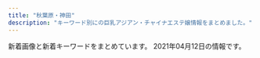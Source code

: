 ```yaml
---
title: "秋葉原・神田"
description: "キーワード別にの巨乳アジアン・チャイナエステ嬢情報をまとめました。"
---
```


新着画像と新着キーワードをまとめています。
2021年04月12日の情報です。

<DmmAffiliateIns />
<KeywordTable
  shops={
    [
    {
        "url": "http://k-cocoro.co/",
        "name": "COCORO",
        "keywords": {
            "E": 4,
            "D": 3,
            "G": 1
        },
        "img_links": [
            "http://k-cocoro.co/images/g2.jpg",
            "http://k-cocoro.co/images/right_bottom.png",
            "http://k-cocoro.co/images/noimage.jpg",
            "http://k-cocoro.co/images/right_top.png",
            "http://k-cocoro.co/images/girl_03.png",
            "http://k-cocoro.co/images/yu.jpg",
            "http://k-cocoro.co/images/001.jpg",
            "http://k-cocoro.co/images/shishu_03.jpg",
            "http://k-cocoro.co/images/nei_01.png",
            "http://k-cocoro.co/images/s2.jpg",
            "http://k-cocoro.co/images/tite-staff.png",
            "http://k-cocoro.co/images/gg2.jpg",
            "http://k-cocoro.co/images/girl_01.png",
            "http://k-cocoro.co/images/003.jpg",
            "http://k-cocoro.co/images/mail.png",
            "http://k-cocoro.co/images/nei_03.png",
            "http://k-cocoro.co/images/news_top.jpg",
            "http://k-cocoro.co/images/girl_top.png",
            "http://k-cocoro.co/images/girlx_top.png",
            "http://k-cocoro.co/images/tite-magazine.png",
            "http://k-cocoro.co/images/shishu_01.jpg",
            "http://k-cocoro.co/images/pagetop.png",
            "http://k-cocoro.co/images/grande.jpg",
            "http://k-cocoro.co/images/ss.jpg",
            "http://k-cocoro.co/images/momo.jpg",
            "http://k-cocoro.co/images/shishu_02.jpg",
            "http://k-cocoro.co/images/mya.jpg",
            "http://k-cocoro.co/images/remo.jpg",
            "http://k-cocoro.co/images/gg1.jpg",
            "http://k-cocoro.co/images/002.jpg",
            "http://k-cocoro.co/images/004.jpg"
        ],
        "station": "JR\u795e\u7530\u99c5\u6771\u53e3"
    },
    {
        "keywords": {},
        "url": "http://kaede.tyo.cm/",
        "img_links": [],
        "name": "\u604b\u306e\u82b1",
        "station": "JR\u795e\u7530\u99c5\u6771\u53e3"
    },
    {
        "url": "http://kanda.msa.jp/",
        "img_links": [
            "http://kanda.msa.jp/images/staff_image/staff_05.jpg",
            "http://kanda.msa.jp/images/gallery/gallery_a.jpg",
            "http://kanda.msa.jp/images/flash_b.jpg",
            "http://kanda.msa.jp/images/gallery/gallery_4.jpg",
            "http://kanda.msa.jp/images/gallery/gallery_c.jpg",
            "http://kanda.msa.jp/images/staff_image/staff_02.jpg",
            "http://kanda.msa.jp/images/home/indnx_phone.jpg",
            "http://kanda.msa.jp/images/top/top_03.jpg",
            "http://kanda.msa.jp/images/home/indnx_re.jpg",
            "http://kanda.msa.jp/images/top/top_04.jpg",
            "http://kanda.msa.jp/images/top/top_05.jpg",
            "http://kanda.msa.jp/images/home/QR.png",
            "http://kanda.msa.jp/images/index_btm.jpg",
            "http://kanda.msa.jp/images/flash_a.jpg",
            "http://kanda.msa.jp/images/gallery/gallery_d.jpg",
            "http://kanda.msa.jp/images/home/indnx_sale.png",
            "http://kanda.msa.jp/images/top/top_02.jpg",
            "http://kanda.msa.jp/images/top/top_01.jpg",
            "http://kanda.msa.jp/images/gallery/gallery_3.jpg",
            "http://kanda.msa.jp/images/gallery/gallery_2.jpg",
            "http://kanda.msa.jp/images/top/top_08.png",
            "http://kanda.msa.jp/images/gallery/gallery_1.jpg",
            "http://kanda.msa.jp/images/home/top.jpg",
            "http://kanda.msa.jp/images/home/indnx_qr.jpg",
            "http://kanda.msa.jp/images/staff_image/staff_01.jpg",
            "http://kanda.msa.jp/images/staff_image/staff_06.jpg",
            "http://kanda.msa.jp/images/gallery/gallery_b.jpg",
            "http://kanda.msa.jp/images/top/top_06.jpg"
        ],
        "keywords": {},
        "name": "\u795e\u7530\u3089\u304f\u697d",
        "station": "JR\u795e\u7530\u99c5\u5317\u53e3"
    },
    {
        "img_links": [
            "http://xn--vckg5a9gugx77p8s4b.biz/images/cg06.jpg",
            "http://xn--vckg5a9gugx77p8s4b.biz/images/m30.jpg",
            "http://xn--vckg5a9gugx77p8s4b.biz/images/cg031.jpg",
            "http://xn--vckg5a9gugx77p8s4b.biz/images/lab.jpg",
            "http://xn--vckg5a9gugx77p8s4b.biz/images/cg01.jpg",
            "http://xn--vckg5a9gugx77p8s4b.biz/images/line.png",
            "http://xn--vckg5a9gugx77p8s4b.biz/images/cg08.jpg",
            "http://xn--vckg5a9gugx77p8s4b.biz/images/t4.jpg",
            "http://xn--vckg5a9gugx77p8s4b.biz/images/cg081.jpg",
            "http://xn--vckg5a9gugx77p8s4b.biz/images/cg04.jpg",
            "http://xn--vckg5a9gugx77p8s4b.biz/images/rot.jpg",
            "http://xn--vckg5a9gugx77p8s4b.biz/images/cg03.jpg",
            "http://xn--vckg5a9gugx77p8s4b.biz/images/fla.jpg",
            "http://xn--vckg5a9gugx77p8s4b.biz/images/t5.jpg",
            "http://xn--vckg5a9gugx77p8s4b.biz/images/ret.jpg",
            "http://xn--vckg5a9gugx77p8s4b.biz/images/cg071.jpg",
            "http://xn--vckg5a9gugx77p8s4b.biz/images/t1.jpg",
            "http://xn--vckg5a9gugx77p8s4b.biz/images/cg07.jpg",
            "http://xn--vckg5a9gugx77p8s4b.biz/images/m10.jpg",
            "http://xn--vckg5a9gugx77p8s4b.biz/images/m20.jpg",
            "http://xn--vckg5a9gugx77p8s4b.biz/images/cg091.jpg",
            "http://xn--vckg5a9gugx77p8s4b.biz/images/m60.jpg",
            "http://xn--vckg5a9gugx77p8s4b.biz/images/act.jpg",
            "http://xn--vckg5a9gugx77p8s4b.biz/images/no.png",
            "http://xn--vckg5a9gugx77p8s4b.biz/images/cg061.jpg",
            "http://xn--vckg5a9gugx77p8s4b.biz/images/t2.jpg",
            "http://xn--vckg5a9gugx77p8s4b.biz/images/top.jpg",
            "http://xn--vckg5a9gugx77p8s4b.biz/images/ltb.jpg",
            "http://xn--vckg5a9gugx77p8s4b.biz/images/cg09.jpg",
            "http://xn--vckg5a9gugx77p8s4b.biz/images/t3.jpg",
            "http://xn--vckg5a9gugx77p8s4b.biz/images/cg041.jpg",
            "http://xn--vckg5a9gugx77p8s4b.biz/images/m50.jpg",
            "http://xn--vckg5a9gugx77p8s4b.biz/images/ret1.jpg",
            "http://xn--vckg5a9gugx77p8s4b.biz/images/cg051.jpg",
            "http://xn--vckg5a9gugx77p8s4b.biz/images/cg05.jpg",
            "http://xn--vckg5a9gugx77p8s4b.biz/images/m40.jpg"
        ],
        "keywords": {
            "F": 3,
            "D": 1,
            "86": 4,
            "E": 3,
            "88": 3,
            "G": 1,
            "87": 1
        },
        "station": "JR\u79cb\u8449\u539f\u99c5\u662d\u548c\u901a\u308a\u53e3",
        "name": "\u82b1\u6c34\u6728",
        "url": "http://xn--vckg5a9gugx77p8s4b.biz/"
    },
    {
        "station": "JR\u795e\u7530\u99c5\u897f\u53e3",
        "url": "http://chou-massage.work/",
        "name": "\u8776",
        "img_links": [
            "http://chou-massage.work/img/botton.jpg",
            "http://chou-massage.work/sp/img/fla-2.jpg",
            "http://chou-massage.work/sp/img/st4.jpg",
            "http://chou-massage.work/sp/img/mo.png",
            "http://chou-massage.work/img/sta8.jpg",
            "http://chou-massage.work/img/sta12.jpg",
            "http://chou-massage.work/img/st11.jpg",
            "http://chou-massage.work/img/sta2.jpg",
            "http://chou-massage.work/img/st12.jpg",
            "http://chou-massage.work/sp/img/st14.jpg",
            "http://chou-massage.work/sp/img/st12.jpg",
            "http://chou-massage.work/sp/img/sta11.jpg",
            "http://chou-massage.work/img/fla-3.jpg",
            "http://chou-massage.work/sp/img/sta14.jpg",
            "http://chou-massage.work/sp/img/st3.jpg",
            "http://chou-massage.work/img/mo.png",
            "http://chou-massage.work/img/sta14.jpg",
            "http://chou-massage.work/img/sta4.jpg",
            "http://chou-massage.work/img/sta1.jpg",
            "http://chou-massage.work/sp/img/botton.jpg",
            "http://chou-massage.work/img/fla-1.jpg",
            "http://chou-massage.work/img/st7.jpg",
            "http://chou-massage.work/sp/img/st7.jpg",
            "http://chou-massage.work/sp/img/sta7.jpg",
            "http://chou-massage.work/sp/img/st1.jpg",
            "http://chou-massage.work/sp/img/fla-3.jpg",
            "http://chou-massage.work/img/sta3.jpg",
            "http://chou-massage.work/img/sta7.jpg",
            "http://chou-massage.work/img/st3.jpg",
            "http://chou-massage.work/sp/img/st2.jpg",
            "http://chou-massage.work/sp/img/sta4.jpg",
            "http://chou-massage.work/img/fla-2.jpg",
            "http://chou-massage.work/sp/img/sta3.jpg",
            "http://chou-massage.work/img/st4.jpg",
            "http://chou-massage.work/sp/img/fla-1.jpg",
            "http://chou-massage.work/img/st2.jpg",
            "http://chou-massage.work/img/st1.jpg",
            "http://chou-massage.work/sp/img/sta1.jpg",
            "http://chou-massage.work/sp/img/sta12.jpg",
            "http://chou-massage.work/sp/img/st11.jpg",
            "http://chou-massage.work/sp/img/st8.jpg",
            "http://chou-massage.work/img/sta11.jpg",
            "http://chou-massage.work/img/st8.jpg",
            "http://chou-massage.work/img/acc.jpg",
            "http://chou-massage.work/sp/img/sta2.jpg",
            "http://chou-massage.work/img/st14.jpg",
            "http://chou-massage.work/sp/img/acc.jpg",
            "http://chou-massage.work/sp/img/sta8.jpg"
        ],
        "keywords": {
            "E": 10,
            "D": 10,
            "86": 6,
            "88": 6,
            "C": 32,
            "F": 6,
            "85": 4,
            "87": 10
        }
    },
    {
        "url": "http://refresh-salon.tokyo/",
        "name": "\u3082\u307f\u697d",
        "img_links": [
            "http://refresh-salon.tokyo/images/st/st_miko.jpg",
            "http://refresh-salon.tokyo/images/img/wanted.jpg",
            "http://refresh-salon.tokyo/images/st/st_momo.jpg",
            "http://refresh-salon.tokyo/images/st/st_anna.jpg",
            "http://refresh-salon.tokyo/images/st/st_nana.jpg",
            "http://refresh-salon.tokyo/images/st/st_aiko.jpg",
            "http://refresh-salon.tokyo/images/st/st_yuuna.jpg",
            "http://refresh-salon.tokyo/images/st/st_mariko.jpg",
            "http://refresh-salon.tokyo/images/st/st_koko.jpg",
            "http://refresh-salon.tokyo/images/st/st_junko.jpg",
            "http://refresh-salon.tokyo/images/st/st_risa.jpg",
            "http://refresh-salon.tokyo/images/st/st_rin.jpg",
            "http://refresh-salon.tokyo/images/st/st_mei.jpg",
            "http://refresh-salon.tokyo/images/st/st_saya.jpg",
            "http://refresh-salon.tokyo/images/topimage/main2.jpg"
        ],
        "keywords": {
            "D": 20,
            "C": 41,
            "E": 2,
            "G": 4,
            "\u4e73": 4,
            "\u5de8\u4e73": 2
        },
        "station": "JR\u795e\u7530\u99c5\u897f\u53e3"
    },
    {
        "keywords": {
            "87": 5,
            "85": 1,
            "84": 1,
            "86": 4,
            "F": 1,
            "C": 19,
            "D": 10
        },
        "name": "AKB",
        "station": "JR\u6d45\u8349\u6a4b\u99c5\u6771\u53e3",
        "img_links": [
            "http://x-akb.info/img/st36.jpg",
            "http://x-akb.info/img/st035.jpg",
            "http://x-akb.info/img/p-50.jpg",
            "http://x-akb.info/img/p-36.jpg",
            "http://x-akb.info/img/p-49.jpg",
            "http://x-akb.info/img/st49.jpg",
            "http://x-akb.info/img/t2.jpg",
            "http://x-akb.info/img/st0035.jpg",
            "http://x-akb.info/img/mo.png",
            "http://x-akb.info/img/st46.jpg",
            "http://asakusabashi.analytics.qlook.net/counter.png",
            "http://x-akb.info/img/st45.jpg",
            "http://x-akb.info/img/p-35.jpg",
            "http://x-akb.info/img/st0043.jpg",
            "http://x-akb.info/img/st35.jpg",
            "http://x-akb.info/img/st043.jpg",
            "http://x-akb.info/img/t1.jpg",
            "http://x-akb.info/img/st34.jpg",
            "http://x-akb.info/img/p-44.jpg",
            "http://x-akb.info/img/st50.jpg",
            "http://x-akb.info/img/p-40.jpg",
            "http://x-akb.info/img/st42.jpg",
            "http://x-akb.info/img/p-45.jpg",
            "http://x-akb.info/img/nos.jpg",
            "http://x-akb.info/img/bottom.png",
            "http://x-akb.info/img/st44.jpg",
            "http://x-akb.info/img/p-34.jpg",
            "http://x-akb.info/img/p-46.jpg",
            "http://x-akb.info/img/p-42.jpg",
            "http://x-akb.info/img/t3.jpg",
            "http://x-akb.info/img/p-43.jpg",
            "http://x-akb.info/img/st40.jpg"
        ],
        "url": "http://x-akb.info/"
    },
    {
        "keywords": {
            "86": 4,
            "D": 4,
            "E": 1,
            "85": 2,
            "87": 1,
            "C": 2
        },
        "img_links": [
            "http://esthe-aroma.pink/img/m10.jpg",
            "http://esthe-aroma.pink/img/cg06.jpg",
            "http://esthe-aroma.pink/img/m20.jpg",
            "http://esthe-aroma.pink/img/m1.jpg",
            "http://esthe-aroma.pink/img/stan.png",
            "http://esthe-aroma.pink/img/m2.jpg",
            "http://esthe-aroma.pink/img/cg04.jpg",
            "http://esthe-aroma.pink/img/noo.png",
            "http://esthe-aroma.pink/img/m3.jpg",
            "http://esthe-aroma.pink/img/cg02.jpg",
            "http://esthe-aroma.pink/img/cg01.jpg",
            "http://esthe-aroma.pink/img/cg07.jpg",
            "http://esthe-aroma.pink/img/no.png",
            "http://esthe-aroma.pink/img/cg03.jpg",
            "http://esthe-aroma.pink/img/m5.jpg",
            "http://esthe-aroma.pink/img/cg021.jpg",
            "http://esthe-aroma.pink/img/top.jpg",
            "http://esthe-aroma.pink/img/m30.jpg",
            "http://esthe-aroma.pink/img/m4.jpg",
            "http://esthe-aroma.pink/img/cg011.jpg",
            "http://esthe-aroma.pink/img/m60.jpg",
            "http://esthe-aroma.pink/img/fla.jpg",
            "http://esthe-aroma.pink/img/m6.jpg",
            "http://esthe-aroma.pink/img/cg05.jpg"
        ],
        "url": "http://esthe-aroma.pink/",
        "station": "JR\u795e\u7530\u99c5\u6771\u53e3",
        "name": "\u604b\u306e\u65e5"
    },
    {
        "img_links": [
            "http://www.kien-es.info/sp/img/yumi1.jpg",
            "http://www.kien-es.info/sp/img/kara1.jpg",
            "http://www.kien-es.info/img/kaori.png",
            "http://www.kien-es.info/images/head.jpg",
            "http://www.kien-es.info/images/interior_t.jpg",
            "http://www.kien-es.info/sp/images/ac3.png",
            "http://www.kien-es.info/sp/images/8.jpg",
            "http://www.kien-es.info/sp/img/kara2.jpg",
            "http://www.kien-es.info/images/sys1.jpg",
            "http://www.kien-es.info/images/staff_t.jpg",
            "http://www.kien-es.info/sp/img/kumi1.jpg",
            "http://www.kien-es.info/sp/staff/yumi.png",
            "http://www.kien-es.info/images/10.jpg",
            "http://www.kien-es.info/img/kumi.png",
            "http://www.kien-es.info/images/mobile.jpg",
            "http://www.kien-es.info/sp/images/tel.jpg",
            "http://www.kien-es.info/sp/staff/kumi.png",
            "http://www.kien-es.info/sp/images/1.jpg",
            "http://www.kien-es.info/sp/menu/top.jpg",
            "http://www.kien-es.info/img/kara.png",
            "http://www.kien-es.info/img/kara2.jpg",
            "http://www.kien-es.info/sp/images/interior_t.jpg",
            "http://www.kien-es.info/sp/images/sys2.jpg",
            "http://www.kien-es.info/sp/images/sys3.jpg",
            "http://www.kien-es.info/sp/images/staff_t.jpg",
            "http://www.kien-es.info/images/9.jpg",
            "http://www.kien-es.info/sp/images/info_t.jpg",
            "http://www.kien-es.info/img/kumi2.jpg",
            "http://www.kien-es.info/sp/img/emi2.jpg",
            "http://www.kien-es.info/sp/images/rec.jpg",
            "http://www.kien-es.info/images/14.jpg",
            "http://www.kien-es.info/images/11.jpg",
            "http://www.kien-es.info/sp/images/ac1.jpg",
            "http://www.kien-es.info/sp/img/emi1.jpg",
            "http://www.kien-es.info/sp/img/haruka1.jpg",
            "http://www.kien-es.info/img/kara1.jpg",
            "http://www.kien-es.info/images/2.jpg",
            "http://www.kien-es.info/images/12.jpg",
            "http://www.kien-es.info/img/haruka1.jpg",
            "http://www.kien-es.info/sp/images/sys4.png",
            "http://www.kien-es.info/sp/img/kumi2.jpg",
            "http://www.kien-es.info/images/int1.jpg",
            "http://www.kien-es.info/images/4.jpg",
            "http://www.kien-es.info/sp/images/news.jpg",
            "http://www.kien-es.info/img/emi.png",
            "http://www.kien-es.info/sp/staff/haruka.png",
            "http://www.kien-es.info/img/emi1.jpg",
            "http://www.kien-es.info/sp/staff/emi.png",
            "http://www.kien-es.info/sp/images/newsb.png",
            "http://www.kien-es.info/sp/images/footer.png",
            "http://www.kien-es.info/sp/staff/kara.png",
            "http://www.kien-es.info/sp/images/ac2.png",
            "http://www.kien-es.info/images/sm.jpg",
            "http://www.kien-es.info/img/kaori1.jpg",
            "http://www.kien-es.info/sp/images/int1.jpg",
            "http://www.kien-es.info/images/sys2.jpg",
            "http://www.kien-es.info/sp/menu/staff.jpg",
            "http://www.kien-es.info/images/1.jpg",
            "http://www.kien-es.info/images/int2.jpg",
            "http://www.kien-es.info/sp/images/3.jpg",
            "http://www.kien-es.info/sp/images/6.jpg",
            "http://www.kien-es.info/img/kumi1.jpg",
            "http://www.kien-es.info/img/haruka.png",
            "http://www.kien-es.info/sp/images/9.jpg",
            "http://www.kien-es.info/sp/images/head.jpg",
            "http://www.kien-es.info/sp/images/info.png",
            "http://www.kien-es.info/images/news.jpg",
            "http://www.kien-es.info/sp/images/int2.png",
            "http://www.kien-es.info/sp/images/sys1.jpg",
            "http://www.kien-es.info/images/rem.png",
            "http://www.kien-es.info/images/3.jpg",
            "http://www.kien-es.info/images/info.jpg"
        ],
        "name": "\u5947\u7e01\uff5e\u304d\u3048\u3093\uff5e",
        "keywords": {
            "85": 2,
            "D": 3,
            "87": 2,
            "C": 2,
            "86": 1
        },
        "url": "http://www.kien-es.info/",
        "station": "JR\u79cb\u8449\u539f\u99c5\u96fb\u6c17\u8857\u53e3"
    },
    {
        "name": "NeNe\uff5e\u30cd\u30cd\uff5e",
        "station": "JR\u795e\u7530\u99c5\u5317\u53e3",
        "img_links": [
            "http://nene-kanda.net/images/3.jpg",
            "http://nene-kanda.net/images/st/st_mie.jpg",
            "http://nene-kanda.net/images/share/pagetop.png",
            "http://nene-kanda.net/images/2.jpg",
            "http://nene-kanda.net/images/st/st_miki.jpg",
            "http://nene-kanda.net/images/4.jpg",
            "http://nene-kanda.net/images/st/st_rumi.jpg",
            "http://nene-kanda.net/images/share/tel.png",
            "http://nene-kanda.net/images/1.jpg",
            "http://nene-kanda.net/images/st/st_ruru.jpg",
            "http://nene-kanda.net/images/topimage/topimage.jpg",
            "http://nene-kanda.net/images/st/st_saki.jpg",
            "http://nene-kanda.net/images/st/st_mimi.jpg",
            "http://nene-kanda.net/images/share/sptel.png",
            "http://nene-kanda.net/images/topimage/subimage.jpg",
            "http://nene-kanda.net/images/st/st_mao.jpg",
            "http://nene-kanda.net/images/st/st_hitomi.jpg",
            "http://nene-kanda.net/images/st/st_mirei.jpg"
        ],
        "keywords": {
            "C": 40,
            "D": 14,
            "F": 4,
            "E": 4
        },
        "url": "http://nene-kanda.net/index.html"
    },
    {
        "img_links": [
            "http://esute-kanda.tokyo/images/st/st_jennie2.jpg",
            "http://esute-kanda.tokyo/images/st/st_neko.jpg",
            "http://esute-kanda.tokyo/images/st/st_yuki.jpg",
            "http://esute-kanda.tokyo/images/st/st_suzu.jpg",
            "http://esute-kanda.tokyo/images/st/st_jennie.jpg",
            "http://esute-kanda.tokyo/images/st/st_sakura.jpg",
            "http://esute-kanda.tokyo/images/st/st_ayaka.jpg",
            "http://esute-kanda.tokyo/images/st/st_kanon.jpg",
            "http://esute-kanda.tokyo/images/st/st_momo.jpg",
            "http://esute-kanda.tokyo/images/st/st_moka.jpg",
            "http://esute-kanda.tokyo/images/st/st_mariko.jpg",
            "http://esute-kanda.tokyo/images/st/st_mao.jpg",
            "http://esute-kanda.tokyo/images/st/st_sara.jpg",
            "http://esute-kanda.tokyo/images/st/st_yaya.jpg",
            "http://esute-kanda.tokyo/images/st/st_riko.jpg",
            "http://esute-kanda.tokyo/images/st/st_yuuka.jpg",
            "http://esute-kanda.tokyo/images/st/st_rui2.jpg",
            "http://esute-kanda.tokyo/images/st/st_ryo.jpg",
            "http://esute-kanda.tokyo/images/st/st_riri.jpg",
            "http://esute-kanda.tokyo/images/st/st_yuyu.jpg",
            "http://esute-kanda.tokyo/images/access/ac_photo.jpg",
            "http://esute-kanda.tokyo/images/st/st_nanami.jpg",
            "http://esute-kanda.tokyo/images/top.png",
            "http://esute-kanda.tokyo/images/st/st_ran.jpg",
            "http://esute-kanda.tokyo/images/st/st_natsu.jpg",
            "http://esute-kanda.tokyo/images/top2.png"
        ],
        "name": "\u8336\u8336",
        "keywords": {
            "C": 24,
            "F": 9,
            "E": 4,
            "\u7206\u4e73": 4,
            "G": 4,
            "D": 12,
            "\u80f8": 2,
            "\u5de8\u4e73": 2,
            "\u4e73": 6
        },
        "url": "http://esute-kanda.tokyo/",
        "station": "\u795e\u7530\u99c5\u897f\u53e3"
    },
    {
        "img_links": [
            "http://ziya7788.info/images/i-1.jpg",
            "http://ziya7788.info/images/top-munu-1_02.jpg",
            "http://ziya7788.info/images/i-2.jpg",
            "http://ziya7788.info/images/top-1_06.jpg",
            "http://ziya7788.info/images/i-6.jpg",
            "http://ziya7788.info/images/top-munu-1_03.jpg",
            "http://ziya7788.info/images/top-1_03.jpg",
            "http://ziya7788.info/images/top-munu-1_01.jpg",
            "http://ziya7788.info/images/top-munu-1_06.jpg",
            "http://ziya7788.info/images/staff-img.jpg",
            "http://ziya7788.info/images/top-1_08.jpg",
            "http://ziya7788.info/images/i-3.jpg",
            "http://ziya7788.info/images/top-munu-1_04.jpg",
            "http://ziya7788.info/images/i-4.jpg",
            "http://ziya7788.info/images/top-1_07.jpg",
            "http://ziya7788.info/images/index_qr.jpg",
            "http://ziya7788.info/images/top-1_04.jpg",
            "http://ziya7788.info/images/top-1_09.jpg",
            "http://ziya7788.info/images/top-1_02.jpg",
            "http://ziya7788.info/images/top-1_05.jpg",
            "http://ziya7788.info/images/top-img.jpg",
            "http://ziya7788.info/images/top-1_01.jpg",
            "http://ziya7788.info/images/top-munu-1_05.jpg",
            "http://ziya7788.info/images/top-news.jpg",
            "http://ziya7788.info/images/i-5.jpg"
        ],
        "station": "JR\u79cb\u8449\u539f\u99c5\u662d\u548c\u901a\u308a\u53e3",
        "keywords": {},
        "url": "http://ziya7788.info/",
        "name": "\u5409\u96c5"
    },
    {
        "station": "JR\u795e\u7530\u99c5\u5317\u53e3",
        "img_links": [
            "http://loman.ies.fun/photos/sites/33/2020/03/202003261138067.jpg",
            "http://loman.ies.fun/images/s_news.png",
            "http://loman.ies.fun/photos/sites/33/2020/03/2020032611565587.jpg",
            "http://loman.ies.fun/images/top.png",
            "http://loman.ies.fun/images/mobile.jpg",
            "http://loman.ies.fun/photos/sites/33/2020/03/2020032611511046.jpg",
            "http://loman.ies.fun/photos/sites/33/2020/03/2020032611443518.jpg",
            "http://loman.ies.fun/photos/sites/33/2020/03/2020032611562755.jpg",
            "http://loman.ies.fun/photos/sites/33/2020/03/202003261158439.jpg",
            "http://loman.ies.fun/photos/sites/33/2020/03/2020032611565659.jpg",
            "http://loman.ies.fun/photos/sites/33/2020/03/2020032611445885.jpg",
            "http://loman.ies.fun/photos/sites/33/2020/03/2020032611581578.jpg",
            "http://loman.ies.fun/photos/sites/33/2020/03/2020032611553428.jpg",
            "http://loman.ies.fun/photos/sites/33/2020/03/2020032611153250.jpg",
            "http://loman.ies.fun/photos/sites/33/2020/03/2020032611565613.jpg",
            "http://loman.ies.fun/images/room2.jpg",
            "http://loman.ies.fun/images/room3.jpg",
            "http://loman.ies.fun/photos/sites/33/2020/03/202003261151446.jpg",
            "http://loman.ies.fun/images/room4.jpg",
            "http://loman.ies.fun/images/s_staff.png",
            "http://loman.ies.fun/images/girl-z2.jpg",
            "http://loman.ies.fun/images/room1.jpg",
            "http://loman.ies.fun/photos/sites/33/2020/03/2020032611445837.jpg",
            "http://loman.ies.fun/photos/sites/33/2020/03/2020032611581687.jpg",
            "http://loman.ies.fun/images/girl-z1.jpg",
            "http://loman.ies.fun/photos/sites/33/2020/08/2020081913260795.jpg",
            "http://loman.ies.fun/photos/sites/33/2020/03/2020032611584396.jpg",
            "http://loman.ies.fun/photos/sites/33/2020/03/202003261200240.jpg",
            "http://loman.ies.fun/images/s_pick.png",
            "http://loman.ies.fun/photos/sites/33/2020/03/2020032611522152.jpg",
            "http://loman.ies.fun/photos/sites/33/2020/03/2020032611555543.jpg",
            "http://loman.ies.fun/photos/sites/33/2020/03/2020032612000446.jpg"
        ],
        "name": "\u30cf\u30d4\u30cd\u30b9",
        "keywords": {
            "89": 1,
            "83": 1,
            "D": 8,
            "86": 7,
            "C": 21,
            "E": 4,
            "88": 1,
            "87": 3,
            "85": 1
        },
        "url": "http://loman.ies.fun/"
    },
    {
        "url": "http://genki-morix2.asia/",
        "station": "JR\u795e\u7530\u99c5\u6771\u53e3",
        "keywords": {
            "87": 7,
            "88": 4,
            "89": 1,
            "C": 9,
            "84": 2,
            "86": 1,
            "85": 1
        },
        "img_links": [
            "http://genki-morix2.asia/img/i.png",
            "http://genki-morix2.asia/img/sta58.jpg",
            "http://genki-morix2.asia/img/st019.jpg",
            "http://genki-morix2.asia/img/sta47.jpg",
            "http://genki-morix2.asia/img/st47.jpg",
            "http://genki-morix2.asia/img/botton.png",
            "http://genki-morix2.asia/img/no-photo-newface.jpg",
            "http://genki-morix2.asia/img/Q.png",
            "http://genki-morix2.asia/img/st52.jpg",
            "http://genki-morix2.asia/img/st54.jpg",
            "http://genki-morix2.asia/img/st53.jpg",
            "http://genki-morix2.asia/img/st053.jpg",
            "http://genki-morix2.asia/img/st24.jpg",
            "http://genki-morix2.asia/img/sta54.jpg",
            "http://genki-morix2.asia/img/st30.jpg",
            "http://genki-morix2.asia/img/st58.jpg",
            "http://genki-morix2.asia/img/st19.jpg",
            "http://genki-morix2.asia/img/st16.jpg",
            "http://genki-morix2.asia/img/st55.jpg",
            "http://genki-morix2.asia/img/a.png"
        ],
        "name": "\u5143\u6c17\u30e2\u30ea\u30e2\u30ea"
    },
    {
        "url": "http://sakuram.jpest.net/",
        "keywords": {
            "E": 1,
            "C": 1,
            "86": 1
        },
        "name": "\u685c\u6e80\u958b",
        "station": "JR\u79cb\u8449\u539f\u99c5\u662d\u548c\u901a\u308a\u53e3",
        "img_links": [
            "http://sakuram.jpest.net/images/tit_new.jpg",
            "http://sakuram.jpest.net/images/c2.jpg",
            "http://sakuram.jpest.net/images/tit_massage.jpg",
            "http://sakuramadmin.jpest.net/uploads//2021031916241575-scaled.jpeg",
            "http://sakuram.jpest.net/images/sp_tit_staff.jpg",
            "http://sakuramadmin.jpest.net/uploads//2021031911072093-e1616152076234.jpeg",
            "http://sakuram.jpest.net/images/c9.jpg",
            "http://sakuram.jpest.net/images/c7.jpg",
            "http://sakuramadmin.jpest.net/uploads//2021031911175546-e1616152759491.jpeg",
            "http://sakuramadmin.jpest.net/uploads//2021032109570330-e1616320636156.jpeg",
            "http://sakuram.jpest.net/images/c5.jpg",
            "http://sakuram.jpest.net/images/tit_sch.jpg",
            "http://sakuram.jpest.net/images/sp_tit_pro.jpg",
            "http://sakuram.jpest.net/images/sp_tit_massage.jpg",
            "http://sakuramadmin.jpest.net/uploads//2021031911082377-e1616152110616.jpeg",
            "http://sakuramadmin.jpest.net/uploads//2021031911065558-e1616152029628.jpeg",
            "http://sakuram.jpest.net/images/sp_tit_pick.jpg",
            "http://sakuramadmin.jpest.net/uploads//2021033115122354-e1617203553449.jpeg",
            "http://sakuram.jpest.net/images/tit_pro.jpg",
            "http://sakuram.jpest.net/images/tit_staff.jpg",
            "http://sakuramadmin.jpest.net/uploads//2021031911110584-e1616152277976.jpeg",
            "http://sakuram.jpest.net/images/sp_tit_new.jpg",
            "http://sakuram.jpest.net/images/c1.jpg",
            "http://sakuram.jpest.net/images/c4.jpg",
            "http://sakuram.jpest.net/images/c8.jpg",
            "http://sakuramadmin.jpest.net/uploads//2021033115115727-e1617203531417.jpeg",
            "http://sakuram.jpest.net/images/top.jpg",
            "http://sakuram.jpest.net/images/tel.png",
            "http://sakuram.jpest.net/images/c6.jpg",
            "http://sakuramadmin.jpest.net/uploads//2021031911185719-e1616152747951.jpeg",
            "http://sakuram.jpest.net/images/c3.jpg"
        ]
    },
    {
        "name": "\u7652\u611b",
        "station": "JR\u79cb\u8449\u539f\u99c5\u662d\u548c\u901a\u308a\u53e3",
        "img_links": [
            "http://yu-ai.work/img/st18.jpg",
            "http://yu-ai.work/sp/img/sta15.jpg",
            "http://yu-ai.work/sp/img/p20.jpg",
            "http://yu-ai.work/sp/img/p18.jpg",
            "http://yu-ai.work/img/st15.jpg",
            "http://yu-ai.work/img/sta19.jpg",
            "http://yu-ai.work/sp/img/add.jpg",
            "http://yu-ai.work/img/sta22.jpg",
            "http://yu-ai.work/img/sc10.jpg",
            "http://yu-ai.work/sp/img/sta14.jpg",
            "http://yu-ai.work/sp/img/sys.jpg",
            "http://yu-ai.work/img/sc20.jpg",
            "http://yu-ai.work/sp/img/t-o.jpg",
            "http://yu-ai.work/img/sc19.jpg",
            "http://yu-ai.work/img/st09.jpg",
            "http://yu-ai.work/sp/img/sta20.jpg",
            "http://yu-ai.work/img/acc3.jpg",
            "http://yu-ai.work/img/sc14.jpg",
            "http://yu-ai.work/img/sc17.jpg",
            "http://yu-ai.work/sp/img/sta22.jpg",
            "http://yu-ai.work/sp/img/t-r.jpg",
            "http://yu-ai.work/sp/img/sta16.jpg",
            "http://yu-ai.work/img/st14.jpg",
            "http://yu-ai.work/sp/img/time.jpg",
            "http://yu-ai.work/sp/img/pc.jpg",
            "http://yu-ai.work/img/st010.jpg",
            "http://yu-ai.work/sp/img/botton.jpg",
            "http://yu-ai.work/sp/img/acc2.jpg",
            "http://yu-ai.work/img/st009.jpg",
            "http://yu-ai.work/img/st012.jpg",
            "http://yu-ai.work/img/sta16.jpg",
            "http://yu-ai.work/sp/img/sta9.jpg",
            "http://yu-ai.work/img/st21.jpg",
            "http://yu-ai.work/sp/img/t-t.jpg",
            "http://yu-ai.work/img/st22.jpg",
            "http://yu-ai.work/img/sta10.jpg",
            "http://yu-ai.work/sp/img/tel.jpg",
            "http://yu-ai.work/sp/img/tit.jpg",
            "http://yu-ai.work/sp/img/acc1.jpg",
            "http://yu-ai.work/img/sta15.jpg",
            "http://yu-ai.work/img/nos.jpg",
            "http://yu-ai.work/img/sta20.jpg",
            "http://yu-ai.work/img/botton.jpg",
            "http://yu-ai.work/img/st0013.jpg",
            "http://yu-ai.work/sp/img/sta17.jpg",
            "http://yu-ai.work/img/sta17.jpg",
            "http://yu-ai.work/img/sc18.jpg",
            "http://yu-ai.work/img/sc9.jpg",
            "http://yu-ai.work/img/sc12.jpg",
            "http://yu-ai.work/sp/img/p21.jpg",
            "http://yu-ai.work/img/sta21.jpg",
            "http://yu-ai.work/sp/img/t-s.jpg",
            "http://yu-ai.work/sp/img/sta13.jpg",
            "http://yu-ai.work/sp/img/pic.jpg",
            "http://yu-ai.work/img/st0012.jpg",
            "http://yu-ai.work/img/sc16.jpg",
            "http://yu-ai.work/img/sta9.jpg",
            "http://yu-ai.work/img/sc21.jpg",
            "http://yu-ai.work/img/st20.jpg",
            "http://yu-ai.work/img/st9.jpg",
            "http://yu-ai.work/img/st022.jpg",
            "http://yu-ai.work/sp/img/acc3.jpg",
            "http://yu-ai.work/img/sta18.jpg",
            "http://yu-ai.work/sp/img/sta12.jpg",
            "http://yu-ai.work/img/st17.jpg",
            "http://yu-ai.work/img/sc13.jpg",
            "http://yu-ai.work/sp/img/t-a.jpg",
            "http://yu-ai.work/img/st014.jpg",
            "http://yu-ai.work/img/sc15.jpg",
            "http://yu-ai.work/img/st19.jpg",
            "http://yu-ai.work/img/fla.jpg",
            "http://yu-ai.work/sp/img/sta18.jpg",
            "http://yu-ai.work/img/men-es-ran.jpg",
            "http://yu-ai.work/img/st015.jpg",
            "http://yu-ai.work/sp/img/p22.jpg",
            "http://yu-ai.work/img/st13.jpg",
            "http://yu-ai.work/sp/img/sta21.jpg",
            "http://yu-ai.work/sp/img/cam.jpg",
            "http://yu-ai.work/img/sta14.jpg",
            "http://yu-ai.work/sp/img/info.jpg",
            "http://yu-ai.work/img/st12.jpg",
            "http://yu-ai.work/img/head.jpg",
            "http://yu-ai.work/img/sta12.jpg",
            "http://yu-ai.work/img/acc2.jpg",
            "http://yu-ai.work/img/sta13.jpg",
            "http://yu-ai.work/img/st019.jpg",
            "http://yu-ai.work/img/st020.jpg",
            "http://yu-ai.work/img/sc22.jpg",
            "http://yu-ai.work/img/st013.jpg",
            "http://yu-ai.work/img/st16.jpg",
            "http://yu-ai.work/sp/img/sta10.jpg",
            "http://yu-ai.work/img/st10.jpg",
            "http://yu-ai.work/img/st018.jpg",
            "http://yu-ai.work/img/acc1.jpg",
            "http://yu-ai.work/sp/img/sta19.jpg"
        ],
        "url": "http://yu-ai.work/",
        "keywords": {
            "C": 29,
            "E": 3,
            "89": 3,
            "85": 24,
            "87": 3,
            "86": 3,
            "84": 6,
            "F": 3,
            "D": 24
        }
    },
    {
        "station": "JR\u79cb\u8449\u539f\u99c5\u662d\u548c\u901a\u308a\u53e3",
        "name": "\u30e9\u30d6\u30ac\u30fc\u30c7\u30f3",
        "url": "http://www.lovegarden-s.info/",
        "img_links": [
            "http://www.lovegarden-s.info/photo/202002/15809557251246469135.jpg",
            "http://www.lovegarden-s.info/photo/home/9871580969716.jpg",
            "http://www.lovegarden-s.info/photo/home/4141363521266.jpg",
            "http://www.lovegarden-s.info/photo/home/4781579678186.jpg",
            "http://www.lovegarden-s.info/photo/home/8651455104921.jpg",
            "http://www.lovegarden-s.info/img/img2.png",
            "http://www.lovegarden-s.info/photo/201602/14547356612012610027.jpg",
            "http://www.lovegarden-s.info/img/info.png",
            "http://www.lovegarden-s.info/img/pic_info.png",
            "http://www.lovegarden-s.info/photo/201602/1455104915985663806.jpg",
            "http://www.lovegarden-s.info/img/link.png",
            "http://www.lovegarden-s.info/photo/home/4831576458331.jpg",
            "http://www.lovegarden-s.info/img/re2.png",
            "http://www.lovegarden-s.info/photo/201504/1430403080602083079.jpg",
            "http://www.lovegarden-s.info/photo/home/9601430403087.jpg",
            "http://www.lovegarden-s.info/photo/201303/13635212582036100355.jpg",
            "http://www.lovegarden-s.info/photo/home/1071580955755.jpg",
            "http://www.lovegarden-s.info/photo/201912/15764583101976861511.jpg",
            "http://www.lovegarden-s.info/img/img1.png",
            "http://www.lovegarden-s.info/photo/home/8901454735680.jpg",
            "http://www.lovegarden-s.info/img/staff.png",
            "http://www.lovegarden-s.info/photo/202001/15796781601253232552.jpg",
            "http://www.lovegarden-s.info/img/return.png",
            "http://www.lovegarden-s.info/photo/202002/1580969705245014003.jpeg",
            "http://www.lovegarden-s.info/img/top.png"
        ],
        "keywords": {
            "E": 2,
            "87": 6,
            "85": 2,
            "D": 12,
            "88": 2,
            "86": 4,
            "89": 2
        }
    },
    {
        "name": "\u5c11\u5973\u5b66\u5712",
        "img_links": [
            "http://gakuen.jpest.net/images/c2.jpg",
            "http://gakuen.jpest.net/images/c6.jpg",
            "http://gakuenadmin.jpest.net/uploads/2021/03/2021033114512260-e1617202292946.jpeg",
            "http://gakuenadmin.jpest.net/uploads/2021/02/2021021404551428.jpg",
            "http://gakuenadmin.jpest.net/uploads/2020/11/2020112607092280.jpeg",
            "http://gakuenadmin.jpest.net/uploads/2021/03/2021033114505441-e1617202263341.jpeg",
            "http://gakuenadmin.jpest.net/uploads/2021/03/2021032214491843-e1616424582330.jpeg",
            "http://gakuen.jpest.net/images/c10.jpg",
            "http://gakuenadmin.jpest.net/uploads/2021/02/2021021404545968.jpg",
            "http://gakuenadmin.jpest.net/uploads/2021/03/2021032109395478-e1616319941987.jpeg",
            "http://gakuenadmin.jpest.net/uploads/2020/11/2020111707403491.jpg",
            "http://gakuenadmin.jpest.net/uploads/2021/02/2021021404543751.jpg",
            "http://gakuen.jpest.net/images/c1.jpg",
            "http://gakuenadmin.jpest.net/uploads/2020/11/2020111905143846.jpeg",
            "http://gakuenadmin.jpest.net/uploads/2020/11/2020111905172382.jpeg",
            "http://gakuenadmin.jpest.net/uploads/2021/03/2021031909080778-e1616144896573.jpeg",
            "http://gakuenadmin.jpest.net/uploads/2021/01/2021013104094765.jpg",
            "http://gakuenadmin.jpest.net/uploads/2021/02/2021021405363587.jpeg",
            "http://gakuen.jpest.net/images/c5.jpg",
            "http://gakuen.jpest.net/images/tel.png",
            "http://gakuen.jpest.net/images/c8.jpg",
            "http://gakuenadmin.jpest.net/uploads/2021/01/2021012602174428-e1615696882103.jpeg",
            "http://gakuen.jpest.net/images/c3.jpg",
            "http://gakuen.jpest.net/images/c7.jpg",
            "http://gakuen.jpest.net/images/c9.jpg",
            "http://gakuenadmin.jpest.net/uploads/2020/11/202011170741460-e1613281451949.jpg",
            "http://gakuenadmin.jpest.net/uploads/2021/01/2021013104085726.jpg",
            "http://gakuenadmin.jpest.net/uploads/2020/11/g4.jpg",
            "http://gakuen.jpest.net/images/c4.jpg",
            "http://gakuenadmin.jpest.net/uploads/2021/03/2021031703464276.jpeg",
            "http://gakuenadmin.jpest.net/uploads/2021/03/2021031703491211.jpeg",
            "http://gakuenadmin.jpest.net/uploads/2020/11/2020112607090815.jpeg"
        ],
        "station": "JR\u79cb\u8449\u539f\u99c5\u662d\u548c\u901a\u308a\u53e3",
        "url": "http://gakuen.jpest.net/",
        "keywords": {
            "C": 2,
            "89": 2,
            "85": 2,
            "88": 1,
            "E": 1,
            "F": 2
        }
    },
    {
        "url": "http://massage-esthe.xyz/",
        "keywords": {
            "86": 11
        },
        "name": "\u7652\u3057\u306e\u68ee",
        "station": "JR\u795e\u7530\u99c5\u897f\u53e3",
        "img_links": [
            "http://massage-esthe.xyz/img/sta5.jpg",
            "http://massage-esthe.xyz/img/st2.jpg",
            "http://massage-esthe.xyz/img/nosta.jpg",
            "http://massage-esthe.xyz/img/st1.jpg",
            "http://massage-esthe.xyz/img/no.png",
            "http://massage-esthe.xyz/img/top.jpg",
            "http://massage-esthe.xyz/img/st5.jpg",
            "http://massage-esthe.xyz/img/st4.jpg",
            "http://massage-esthe.xyz/img/sta3.jpg",
            "http://massage-esthe.xyz/img/r4.jpg",
            "http://massage-esthe.xyz/img/sta2.jpg",
            "http://massage-esthe.xyz/img/st3.jpg",
            "http://massage-esthe.xyz/img/sta4.jpg",
            "http://massage-esthe.xyz/img/r1.jpg",
            "http://massage-esthe.xyz/img/sta1.jpg",
            "http://massage-esthe.xyz/img/r2.jpg",
            "http://massage-esthe.xyz/img/eve.jpg",
            "http://massage-esthe.xyz/img/fla.jpg"
        ]
    },
    {
        "name": "BELIRE \uff5e\u30d9\u30ea\u30fc\u30eb\uff5e",
        "keywords": {
            "C": 1,
            "86": 14,
            "83": 1,
            "\u30bb\u30af\u30b7\u30fc": 1,
            "D": 13,
            "98": 1,
            "G": 1
        },
        "station": "JR\u79cb\u8449\u539f\u99c5\u662d\u548c\u901a\u308a\u53e3",
        "url": "http://belire.este.work/",
        "img_links": [
            "http://belire.este.work/s.jpg",
            "http://belire.este.work/nav-002.png",
            "http://belire.este.work/2/uploadimg/1610605808.jpg",
            "http://belire.este.work/2/uploadimg/1610605503.jpg",
            "http://belire.este.work/2/uploadimg/1610605582.jpg",
            "http://belire.este.work/2/uploadimg/1610605467.jpg",
            "http://belire.este.work/nav-006.png",
            "http://belire.este.work/2/uploadimg/1610605644.jpg",
            "http://belire.este.work/nav-005.png",
            "http://belire.este.work/nav-004.png",
            "http://belire.este.work/2/uploadimg/1615207989.jpeg",
            "http://belire.este.work/2/uploadimg/1610605976.jpg",
            "http://belire.este.work/2/uploadimg/1610605781.jpg",
            "http://belire.este.work/nav-001.png",
            "http://belire.este.work/2/uploadimg/1615208613.jpg",
            "http://belire.este.work/2/uploadimg/1617950122.jpg",
            "http://belire.este.work/nav-003.png",
            "http://belire.este.work/2/uploadimg/1610605742.jpg",
            "http://belire.este.work/tel.png",
            "http://belire.este.work/2/uploadimg/1610605371.jpg",
            "http://belire.este.work/2/uploadimg/1610605548.jpg",
            "http://belire.este.work/2/uploadimg/1610605894.jpg",
            "http://belire.este.work/2/uploadimg/1610605615.jpg",
            "http://belire.este.work/no.png",
            "http://belire.este.work/2/uploadimg/1610605327.jpg"
        ]
    },
    {
        "name": "\u96a0\u308c\u5bb6",
        "img_links": [
            "http://jasmine-massage.info/img/head.jpg",
            "http://jasmine-massage.info/img/sta204.jpg",
            "http://jasmine-massage.info/img/s204.jpg",
            "http://jasmine-massage.info/i/img/r1.jpg",
            "http://jasmine-massage.info/img/sta205.jpg",
            "http://jasmine-massage.info/img/sta209.jpg",
            "http://jasmine-massage.info/i/img/r3.jpg",
            "http://jasmine-massage.info/img/st205.jpg",
            "http://jasmine-massage.info/img/nos.jpg",
            "http://jasmine-massage.info/i/img/r4.jpg",
            "http://jasmine-massage.info/img/mo.png",
            "http://jasmine-massage.info/img/botton.jpg",
            "http://jasmine-massage.info/i/img/sta209.jpg",
            "http://jasmine-massage.info/i/img/sta205.jpg",
            "http://jasmine-massage.info/img/st209.jpg",
            "http://jasmine-massage.info/img/st204.jpg",
            "http://jasmine-massage.info/img/s209.jpg",
            "http://jasmine-massage.info/i/img/r2.jpg",
            "http://jasmine-massage.info/i/img/sta204.jpg",
            "http://jasmine-massage.info/i/img/st209.jpg",
            "http://jasmine-massage.info/img/s205.jpg",
            "http://jasmine-massage.info/img/sj.jpg"
        ],
        "url": "http://jasmine-massage.info/",
        "station": "JR\u79cb\u8449\u539f\u99c5\u662d\u548c\u901a\u308a\u53e3",
        "keywords": {
            "D": 4,
            "87": 1,
            "E": 3,
            "88": 3,
            "C": 10,
            "86": 3
        }
    },
    {
        "url": "http://iyashikukan.iyasi.me/",
        "img_links": [
            "http://iyashikukan.iyasi.me/images/ser4.jpg",
            "http://iyashikukan.iyasi.me/images/s_info.png",
            "http://iyashikukan.iyasi.me/images/wenzi-staff.png",
            "http://iyashikukan.iyasi.me/layer/images/top/top_01.jpg",
            "http://iyashikukan.iyasi.me/images/ser2.jpg",
            "http://iyashikukan.iyasi.me/images/staff_03.jpg",
            "http://iyashikukan.iyasi.me/images/staff_06.jpg",
            "http://iyashikukan.iyasi.me/images/top2.jpg",
            "http://iyashikukan.iyasi.me/layer/images/top.jpg",
            "http://iyashikukan.iyasi.me/layer/images/top/top_03.jpg",
            "http://iyashikukan.iyasi.me/layer/images/top/top_02.jpg",
            "http://iyashikukan.iyasi.me/images/1.jpg",
            "http://iyashikukan.iyasi.me/images/ser1.jpg",
            "http://iyashikukan.iyasi.me/layer/images/top/top_05.jpg",
            "http://iyashikukan.iyasi.me/images/staff_04.jpg",
            "http://iyashikukan.iyasi.me/images/s_service.png",
            "http://iyashikukan.iyasi.me/images/top1.jpg",
            "http://iyashikukan.iyasi.me/images/staff_bj4.png",
            "http://iyashikukan.iyasi.me/images/staff_02.jpg",
            "http://iyashikukan.iyasi.me/layer/images/top/top_06.jpg",
            "http://iyashikukan.iyasi.me/images/info.png",
            "http://iyashikukan.iyasi.me/images/staff_bj1.png",
            "http://iyashikukan.iyasi.me/images/ser3.jpg",
            "http://iyashikukan.iyasi.me/layer/images/top/top_08.png",
            "http://iyashikukan.iyasi.me/images/staff_01.jpg",
            "http://iyashikukan.iyasi.me/layer/images/top/top_04.jpg"
        ],
        "keywords": {
            "86": 3,
            "85": 3,
            "84": 3,
            "83": 3
        },
        "station": "JR\u795e\u7530\u99c5\u6771\u53e3",
        "name": "\u7652\u3057\u7a7a\u9593"
    },
    {
        "url": "https://mizuno-koi.com/",
        "name": "\u6c34\u306e\u604b",
        "img_links": [],
        "keywords": {},
        "station": "JR\u795e\u7530\u99c5\u5357\u53e3"
    },
    {
        "keywords": {
            "89": 1,
            "G": 1,
            "D": 6,
            "86": 1,
            "87": 6,
            "90": 1,
            "F": 3,
            "88": 1
        },
        "img_links": [
            "http://www.rave.masg.info/files/016-03.jpg",
            "http://www.rave.masg.info/images/s5.jpg",
            "http://www.rave.masg.info/files/006-02.jpg",
            "http://www.rave.masg.info/files/006-03.jpg",
            "http://www.rave.masg.info/images/infotiao1.jpg",
            "http://www.rave.masg.info/images/main_top.png",
            "http://www.rave.masg.info/images/pick.png",
            "http://www.rave.masg.info/files/014.jpg",
            "http://www.rave.masg.info/files/005.jpg",
            "http://www.rave.masg.info/files/005-02.jpg",
            "http://www.rave.masg.info/files/014-02.jpg",
            "http://www.rave.masg.info/images/shop/shop02.jpg",
            "http://www.rave.masg.info/images/shop/shop04.jpg",
            "http://www.rave.masg.info/images/s2.jpg",
            "http://www.rave.masg.info/files/017-02.jpg",
            "http://www.rave.masg.info/files/006.jpg",
            "http://www.rave.masg.info/images/xian.png",
            "http://www.rave.masg.info/images/new3.png",
            "http://www.rave.masg.info/images/shop/shop01.jpg",
            "http://www.rave.masg.info/files/009.jpg",
            "http://www.rave.masg.info/files/008.jpg",
            "http://www.rave.masg.info/files/009-02.jpg",
            "http://www.rave.masg.info/files/016.jpg",
            "http://www.rave.masg.info/files/016-02.jpg",
            "http://www.rave.masg.info/images/main_bottom.png",
            "http://www.rave.masg.info/images/s3.jpg",
            "http://www.rave.masg.info/images/zi_staff.png",
            "http://www.rave.masg.info/images/s4.jpg",
            "http://www.rave.masg.info/files/017-03.jpg",
            "http://www.rave.masg.info/files/002-02.jpg",
            "http://www.rave.masg.info/files/005-03.jpg",
            "http://www.rave.masg.info/images/tel.png",
            "http://www.rave.masg.info/files/015.jpg",
            "http://www.rave.masg.info/files/008-03.jpg",
            "http://www.rave.masg.info/images/shop/shop03.jpg",
            "http://www.rave.masg.info/images/zi_massage.png",
            "http://www.rave.masg.info/files/003.jpg",
            "http://www.rave.masg.info/files/003-02.jpg",
            "http://www.rave.masg.info/files/009-03.jpg",
            "http://www.rave.masg.info/files/003-03.jpg",
            "http://www.rave.masg.info/images/maga.jpg",
            "http://www.rave.masg.info/files/014-03.jpg",
            "http://www.rave.masg.info/files/008-02.jpg",
            "http://www.rave.masg.info/images/new1.png",
            "http://www.rave.masg.info/files/002.jpg",
            "http://www.rave.masg.info/files/015-02.jpg",
            "http://www.rave.masg.info/files/017.jpg",
            "http://www.rave.masg.info/files/002-03.jpg",
            "http://www.rave.masg.info/images/s1.jpg",
            "http://www.rave.masg.info/images/service.png",
            "http://www.rave.masg.info/files/015-03.jpg"
        ],
        "url": "http://www.rave.masg.info/",
        "station": "JR\u79cb\u8449\u539f\u99c5\u662d\u548c\u901a\u308a\u53e3",
        "name": "RAVE \u30ec\u30a4\u30f4"
    },
    {
        "url": "http://genkidou.work/",
        "img_links": [
            "http://genkidou.work/img/acc2.jpg",
            "http://genkidou.work/sp/img/st22.jpg",
            "http://genkidou.work/sp/img/t-r.jpg",
            "http://genkidou.work/img/sta22.jpg",
            "http://genkidou.work/img/fla-1.jpg",
            "http://genkidou.work/sp/img/t-t.jpg",
            "http://genkidou.work/sp/img/t-a.jpg",
            "http://genkidou.work/img/st23.jpg",
            "http://genkidou.work/sp/img/acc3.jpg",
            "http://genkidou.work/sp/img/tit.jpg",
            "http://genkidou.work/sp/img/acc6.jpg",
            "http://genkidou.work/sp/img/st16.jpg",
            "http://genkidou.work/img/acc1.jpg",
            "http://genkidou.work/img/fla-2.jpg",
            "http://genkidou.work/img/body2.jpg",
            "http://genkidou.work/img/sta11.jpg",
            "http://genkidou.work/img/botton.jpg",
            "http://genkidou.work/img/st6.jpg",
            "http://genkidou.work/img/acc5.jpg",
            "http://genkidou.work/sp/img/st25.jpg",
            "http://genkidou.work/img/st0011.jpg",
            "http://genkidou.work/img/fla.jpg",
            "http://genkidou.work/img/st16.jpg",
            "http://genkidou.work/img/st2.jpg",
            "http://genkidou.work/sp/img/info.jpg",
            "http://genkidou.work/img/st25.jpg",
            "http://genkidou.work/img/s2.jpg",
            "http://genkidou.work/sp/img/p10.jpg",
            "http://genkidou.work/img/s5.jpg",
            "http://genkidou.work/sp/img/time.jpg",
            "http://genkidou.work/sp/img/st6.jpg",
            "http://genkidou.work/img/fla-3.jpg",
            "http://genkidou.work/img/sta2.jpg",
            "http://genkidou.work/sp/img/st2.jpg",
            "http://genkidou.work/img/st011.jpg",
            "http://genkidou.work/sp/img/acc2.jpg",
            "http://genkidou.work/sp/img/sch.jpg",
            "http://genkidou.work/sp/img/acc5.jpg",
            "http://genkidou.work/img/mo.png",
            "http://genkidou.work/sp/img/sys.jpg",
            "http://genkidou.work/img/koko_468x60.png",
            "http://genkidou.work/img/sta20.jpg",
            "http://genkidou.work/img/st010.jpg",
            "http://genkidou.work/sp/img/acc4.jpg",
            "http://genkidou.work/sp/img/st10.jpg",
            "http://genkidou.work/sp/img/st11.jpg",
            "http://genkidou.work/img/sta25.jpg",
            "http://genkidou.work/img/sta23.jpg",
            "http://genkidou.work/sp/img/add.jpg",
            "http://genkidou.work/sp/img/cam.jpg",
            "http://genkidou.work/sp/img/st23.jpg",
            "http://genkidou.work/img/acc4.jpg",
            "http://genkidou.work/img/acc3.jpg",
            "http://genkidou.work/img/sta6.jpg",
            "http://genkidou.work/sp/img/p20.jpg",
            "http://genkidou.work/img/sta16.jpg",
            "http://genkidou.work/sp/img/tel.jpg",
            "http://genkidou.work/sp/img/t-s.jpg",
            "http://genkidou.work/img/s1.jpg",
            "http://genkidou.work/sp/img/koko_234x60.png",
            "http://genkidou.work/img/acc6.jpg",
            "http://genkidou.work/sp/img/acc1.jpg",
            "http://genkidou.work/sp/img/t-o.jpg",
            "http://genkidou.work/sp/img/botton.jpg",
            "http://genkidou.work/sp/img/p25.jpg",
            "http://genkidou.work/img/head.jpg",
            "http://genkidou.work/sp/img/st20.jpg",
            "http://genkidou.work/img/st20.jpg",
            "http://genkidou.work/sp/img/pic.jpg",
            "http://genkidou.work/sp/img/pc.jpg",
            "http://genkidou.work/img/st22.jpg",
            "http://genkidou.work/img/sta10.jpg",
            "http://genkidou.work/img/s4.jpg"
        ],
        "station": "JR\u795e\u7530\u99c5\u897f\u53e3",
        "name": "\u5143\u6c17\u5802\uff5e\u3052\u3093\u304d\u3069\u3046\uff5e",
        "keywords": {
            "88": 4,
            "C": 20,
            "91": 3,
            "H": 1,
            "D": 10,
            "F": 2,
            "E": 4,
            "86": 4,
            "87": 6,
            "85": 5
        }
    },
    {
        "url": "http://yume-massage.info/",
        "station": "\u6d45\u8349\u6a4b\u99c5",
        "img_links": [
            "http://yume-massage.info/img/sta6.jpg",
            "http://yume-massage.info/img/st6.jpg",
            "http://yume-massage.info/sp/img/s7.jpg",
            "http://yume-massage.info/sp/img/s6.jpg",
            "http://yume-massage.info/sp/img/add2.jpg",
            "http://yume-massage.info/sp/img/t-t.jpg",
            "http://yume-massage.info/sp/img/pic.jpg",
            "http://yume-massage.info/img/xmas.png",
            "http://yume-massage.info/img/head.jpg",
            "http://yume-massage.info/sp/img/s8.jpg",
            "http://yume-massage.info/sp/img/s10.jpg",
            "http://yume-massage.info/img/s7.jpg",
            "http://yume-massage.info/sp/img/t-r.jpg",
            "http://yume-massage.info/img/sta9.jpg",
            "http://yume-massage.info/sp/img/p-10.jpg",
            "http://yume-massage.info/img/sta10.jpg",
            "http://yume-massage.info/sp/img/add.jpg",
            "http://yume-massage.info/sp/img/cam.jpg",
            "http://yume-massage.info/img/head2.jpg",
            "http://yume-massage.info/img/mo.png",
            "http://yume-massage.info/sp/img/tit.jpg",
            "http://yume-massage.info/sp/img/s1.jpg",
            "http://yume-massage.info/sp/img/t-a.jpg",
            "http://yume-massage.info/sp/img/s9.jpg",
            "http://yume-massage.info/sp/img/s4.jpg",
            "http://yume-massage.info/img/st4.jpg",
            "http://yume-massage.info/sp/img/t-o.jpg",
            "http://yume-massage.info/sp/img/sys.jpg",
            "http://yume-massage.info/img/botton.jpg",
            "http://yume-massage.info/img/kan.jpg",
            "http://yume-massage.info/img/nos.jpg",
            "http://yume-massage.info/img/sta7.jpg",
            "http://yume-massage.info/sp/img/kan.jpg",
            "http://yume-massage.info/img/s8.jpg",
            "http://yume-massage.info/img/sta1.jpg",
            "http://yume-massage.info/img/st10.jpg",
            "http://yume-massage.info/img/st06.jpg",
            "http://yume-massage.info/sp/img/pc.jpg",
            "http://yume-massage.info/img/st5.jpg",
            "http://yume-massage.info/img/st1.jpg",
            "http://yume-massage.info/img/r9.jpg",
            "http://yume-massage.info/img/st7.jpg",
            "http://yume-massage.info/sp/img/time.jpg",
            "http://yume-massage.info/img/st9.jpg",
            "http://yume-massage.info/sp/img/botton.jpg",
            "http://yume-massage.info/img/s1.jpg",
            "http://yume-massage.info/img/s9.jpg",
            "http://yume-massage.info/sp/img/tel.jpg",
            "http://yume-massage.info/sp/img/p-6.jpg",
            "http://yume-massage.info/img/s6.jpg",
            "http://yume-massage.info/sp/img/p-9.jpg",
            "http://yume-massage.info/sp/img/info.jpg",
            "http://yume-massage.info/sp/img/t-s.jpg",
            "http://yume-massage.info/img/st3.jpg",
            "http://yume-massage.info/img/st2.jpg",
            "http://yume-massage.info/img/sta4.jpg",
            "http://yume-massage.info/img/s4.jpg",
            "http://yume-massage.info/img/sta8.jpg",
            "http://yume-massage.info/img/st8.jpg",
            "http://yume-massage.info/img/s10.jpg"
        ],
        "name": "\u5922",
        "keywords": {
            "87": 6,
            "86": 3,
            "88": 3,
            "E": 7,
            "C": 20,
            "85": 2,
            "D": 7,
            "84": 3
        }
    },
    {
        "name": "\u6e29",
        "station": "JR\u795e\u7530\u99c5\u897f\u53e3",
        "img_links": [
            "https://kanda-on.work/images/st/st_kiki.jpg",
            "https://kanda-on.work/images/st/st_yuri.jpg",
            "https://kanda-on.work/images/st/st_ako.jpg",
            "https://kanda-on.work/images/st/st_rara2.jpg",
            "https://kanda-on.work/images/st/st_yuki.jpg",
            "https://kanda-on.work/images/st/st_kana.jpg",
            "https://kanda-on.work/images/top.png",
            "https://kanda-on.work/images/st/st_koko.jpg",
            "https://kanda-on.work/images/top2.png",
            "https://kanda-on.work/images/st/st_kaori.jpg",
            "https://kanda-on.work/images/st/st_arisa.jpg",
            "https://kanda-on.work/images/st/st_natsuko.jpg",
            "https://kanda-on.work/images/st/st_maya.jpg",
            "https://kanda-on.work/images/st/st_sakura.jpg",
            "https://kanda-on.work/images/st/st_miki.jpg",
            "https://kanda-on.work/images/st/st_rara.jpg",
            "https://kanda-on.work/images/st/st_lemon.jpg",
            "https://kanda-on.work/images/st/st_akari.jpg",
            "https://kanda-on.work/images/st/st_mika2.jpg",
            "https://kanda-on.work/images/top_campaign.jpg",
            "https://kanda-on.work/images/st/st_ruru.jpg",
            "https://kanda-on.work/images/st/st_akira.jpg",
            "https://kanda-on.work/images/st/st_rio.jpg",
            "https://kanda-on.work/images/top_campaign_bottom.jpg",
            "https://kanda-on.work/images/st/st_mina.jpg",
            "https://kanda-on.work/images/st/st_mika.jpg",
            "https://kanda-on.work/images/st/st_moe.jpg",
            "https://kanda-on.work/images/st/st_yuzuki.jpg"
        ],
        "url": "https://kanda-on.work/",
        "keywords": {
            "\u5de8\u4e73": 4,
            "F": 24,
            "C": 33,
            "\u4e73": 4
        }
    },
    {
        "keywords": {
            "90": 2,
            "89": 4,
            "85": 2,
            "D": 6,
            "86": 2,
            "88": 4,
            "C": 8
        },
        "name": "\u5065\u5eb7\u574a",
        "img_links": [
            "http://kenkoubo.link/wp-content/uploads/2017/03/08a.jpg",
            "http://kenkoubo.link/wp-content/uploads/2020/11/yuko_image_syusei-1-250x375.jpg",
            "http://kenkoubo.link/wp-content/uploads/2021/03/ayaka_4.jpeg",
            "http://kenkoubo.link/wp-content/uploads/2017/03/08-2.jpg",
            "http://kenkoubo.link/wp-content/themes/template-salon2/images/05.jpg",
            "http://kenkoubo.link/wp-content/uploads/2017/03/03-1-250x375.jpg",
            "http://kenkoubo.link/wp-content/themes/template-salon2/images/info.png",
            "http://kenkoubo.link/wp-content/uploads/2017/03/05.jpg",
            "http://kenkoubo.link/wp-content/themes/template-salon2/images/telm.png",
            "http://kenkoubo.link/wp-content/themes/template-salon2/images/pickup-frame.png",
            "http://es-tsudanuma.com/wp-content/uploads/2016/10/massage-de_88_31.jpg",
            "http://kenkoubo.link/wp-content/themes/template-salon2/images/camp-bnr2.png",
            "http://kenkoubo.link/wp-content/uploads/2017/03/05-1.jpg",
            "http://kenkoubo.link/wp-content/uploads/2021/03/ayaka_01-900x1201.jpeg",
            "http://kenkoubo.link/wp-content/uploads/2021/03/ayaka_01-250x375.jpeg",
            "http://kenkoubo.link/wp-content/uploads/2019/05/ai_image_1_syusei-250x375.jpeg",
            "http://kenkoubo.link/wp-content/uploads/2019/05/ai_image_1_syusei-900x1600.jpeg",
            "http://kenkoubo.link/wp-content/themes/template-salon2/images/info2.png",
            "http://kenkoubo.link/wp-content/themes/template-salon2/images/camp-bnr.png",
            "http://kenkoubo.link/wp-content/uploads/2017/03/05-1-250x375.jpg",
            "http://kenkoubo.link/wp-content/uploads/2017/03/08.jpg",
            "http://kenkoubo.link/wp-content/uploads/2017/03/07-1.jpg",
            "http://kenkoubo.link/wp-content/uploads/2019/05/rin_image_1_syusei-900x1600.jpeg",
            "http://kenkoubo.link/wp-content/themes/template-salon2/images/03.jpg",
            "http://kenkoubo.link/wp-content/themes/template-salon2/images/08.jpg",
            "http://kenkoubo.link/wp-content/uploads/2017/03/09.jpg",
            "http://kenkoubo.link/wp-content/uploads/2017/03/05a.jpg",
            "http://kenkoubo.link/wp-content/themes/template-salon2/images/pickup-ttl.png",
            "https://www.mens-anavi.com/img/mens-esthe1.png",
            "http://kenkoubo.link/wp-content/themes/template-salon2/images/slider1.jpg",
            "http://kenkoubo.link/wp-content/uploads/2021/03/ayaka_4-300x400.jpeg",
            "http://kenkoubo.link/wp-content/themes/template-salon2/images/camp-bnr3.png",
            "http://kenkoubo.link/wp-content/uploads/2017/03/03-1.jpg",
            "http://kenkoubo.link/wp-content/uploads/2017/03/08-250x375.jpg",
            "http://kenkoubo.link/wp-content/themes/template-salon2/images/camp-bnr4.png",
            "http://kenkoubo.link/wp-content/uploads/2020/11/yuko_image_syusei-1.jpg",
            "http://kenkoubo.link/wp-content/uploads/2019/05/rin_image_1_syusei-250x375.jpeg",
            "http://kenkoubo.link/wp-content/themes/template-salon2/images/news-ttl.png"
        ],
        "station": "JR\u795e\u7530\u99c5\u5317\u53e3",
        "url": "http://kenkoubo.link"
    },
    {
        "station": "JR\u795e\u7530\u99c5\u5317\u53e3",
        "keywords": {
            "F": 24,
            "E": 24,
            "C": 24,
            "D": 240,
            "G": 24
        },
        "img_links": [
            "http://yudokoro.xyz/images/st/st_narumi.jpg",
            "http://yudokoro.xyz/images/st/st_ai.jpg",
            "http://yudokoro.xyz/images/st/st_ao.jpg",
            "http://yudokoro.xyz/images/st/st_rara.jpg",
            "http://yudokoro.xyz/images/st/st_yaya.jpg",
            "http://yudokoro.xyz/images/st/st_miro.jpg",
            "http://yudokoro.xyz/images/header_main_visual2.jpg",
            "http://yudokoro.xyz/images/st/st_rena.jpg",
            "http://yudokoro.xyz/images/header_main_visual1.jpg",
            "http://yudokoro.xyz/images/concept.jpg",
            "http://yudokoro.xyz/images/st/st_yui.jpg",
            "http://yudokoro.xyz/images/st/st_yuyu.jpg",
            "http://yudokoro.xyz/images/st/st_momoka.jpg",
            "http://yudokoro.xyz/images/st/st_koko.jpg",
            "http://yudokoro.xyz/images/header_img.png",
            "http://yudokoro.xyz/images/st/st_miho.jpg",
            "http://yudokoro.xyz/images/st/st_yumi.jpg",
            "http://yudokoro.xyz/images/news_image.jpg",
            "http://yudokoro.xyz/images/campaign.jpg",
            "http://yudokoro.xyz/images/st/st_maya.jpg",
            "http://yudokoro.xyz/images/header_main_visual3.jpg"
        ],
        "name": "\u7652\u51e6\uff5e\u3086\u3069\u3053\u308d",
        "url": "http://yudokoro.xyz/"
    },
    {
        "station": "JR\u79cb\u8449\u539f\u99c5\u662d\u548c\u901a\u308a\u53e3",
        "url": "http://relife.jpest.net/",
        "name": "Relife\uff5e\u30ea\u30e9\u30a4\u30d5\uff5e",
        "keywords": {
            "C": 1,
            "E": 12,
            "85": 1
        },
        "img_links": [
            "http://relifeadmin.jpest.net/uploads//2021/03/F6CA5A16-B99E-496D-AB73-DFFE18A4E0B9.jpeg",
            "http://relifeadmin.jpest.net/uploads//2021/01/E944CBFF-10ED-477E-8E82-D6287231899D.jpg",
            "http://relifeadmin.jpest.net/uploads//2020/10/940B0844-F20E-4D4A-B215-E5BA5372B8E8.jpeg",
            "http://relifeadmin.jpest.net/uploads//2021/03/7773A505-C662-4875-94B7-9CA466B80C4E-e1616411927517.jpeg",
            "http://relife.jpest.net/images/04.jpg",
            "http://relifeadmin.jpest.net/uploads//2021/03/31F3171B-05C9-4017-9EDC-8B1230FFFA5E-e1616413792413.jpeg",
            "http://relifeadmin.jpest.net/uploads//2021/03/1C5F116C-58E4-4358-9BD7-1B33791B0CAA-e1616413763845.jpeg",
            "http://relifeadmin.jpest.net/uploads//2021/03/322B13E6-26A1-40C3-9EC9-427DE29CA167.jpeg",
            "http://relifeadmin.jpest.net/uploads//2021/03/1.jpeg",
            "http://relife.jpest.net/images/tt.jpg",
            "http://relifeadmin.jpest.net/uploads//2021/03/6A526146-BB8D-45A4-A864-42633965DBF0-e1616413783381.jpeg",
            "http://relife.jpest.net/images/02.jpg",
            "http://relife.jpest.net/images/03.jpg",
            "http://relife.jpest.net/images/mobile.jpg",
            "http://relifeadmin.jpest.net/uploads//2020/10/C74DC003-B774-4423-93B4-733B4938F550.jpeg",
            "http://relifeadmin.jpest.net/uploads//2021/03/A7B9063B-BE9C-42C3-B5B8-39B0E93D461D-e1616414911549.jpeg",
            "http://relifeadmin.jpest.net/uploads//2020/10/03F2B47F-0310-46C6-AEDE-A8D64FCF2853.jpeg",
            "http://relifeadmin.jpest.net/uploads//2021/03/E6F9C65A-E4D0-41BD-839F-6AFE58551E3A.jpeg",
            "http://relifeadmin.jpest.net/uploads//2020/10/9D16F01A-1354-462D-9558-9F957927EF44.jpeg",
            "http://relifeadmin.jpest.net/uploads//2021/01/IMG_2171.jpg",
            "http://relifeadmin.jpest.net/uploads//2020/10/F908022A-9300-45F1-9C28-4A9EF0365F57.jpeg",
            "http://relifeadmin.jpest.net/uploads//2020/09/g2.jpg",
            "http://relifeadmin.jpest.net/uploads//2020/10/D81CC5DA-612A-4552-9C4C-145DABF87A82-e1603797285723.jpeg",
            "http://relifeadmin.jpest.net/uploads//2021/03/F1762422-EC67-4A1B-A086-46A0FE212F54-e1616414141494.jpeg",
            "http://relifeadmin.jpest.net/uploads//2020/10/5AD15672-AEE6-4A0A-9CCF-259E75905FCF-e1603711283848.jpeg",
            "http://relife.jpest.net/images/033.jpg",
            "http://relifeadmin.jpest.net/uploads//2020/10/1A4C09F7-F63F-4224-B24D-9E199A9A4BDA.jpeg",
            "http://relifeadmin.jpest.net/uploads//2021/03/4082C373-F43B-4FF9-9F7D-0C0C02162F15.jpeg"
        ]
    },
    {
        "name": "Oualia\u30fb\u30af\u30aa\u30ea\u30a2",
        "keywords": {
            "84": 1
        },
        "img_links": [
            "http://www.asakusabashi-est.xyz/images/index-aridel_07.jpg",
            "http://www.asakusabashi-est.xyz/images/nav/lanmu-t-st.jpg",
            "http://www.asakusabashi-est.xyz/images/index-aridel_02.jpg",
            "http://www.asakusabashi-est.xyz/images/shop/zi4.png",
            "http://www.asakusabashi-est.xyz/images/idnex-down/index-down-if_07.jpg",
            "http://www.asakusabashi-est.xyz/images/top/t3.png",
            "http://www.asakusabashi-est.xyz/images/top/t2.jpg",
            "http://www.asakusabashi-est.xyz/images/shop/zi.png",
            "http://www.asakusabashi-est.xyz/images/shop/zi2.png",
            "http://www.asakusabashi-est.xyz/images/index-aridel_10.jpg",
            "http://www.asakusabashi-est.xyz/images/nav/lanmu-t-sys.jpg",
            "http://www.asakusabashi-est.xyz/images/index-aridel_20.jpg",
            "http://www.asakusabashi-est.xyz/images/staff/4/2.jpg",
            "http://www.asakusabashi-est.xyz/images/top/t3.jpg",
            "http://www.asakusabashi-est.xyz/images/staff/akira.jpg",
            "http://www.asakusabashi-est.xyz/images/staff/2/moro/moro.jpg",
            "http://www.asakusabashi-est.xyz/images/staff/6.jpg",
            "http://www.asakusabashi-est.xyz/images/nav/lanmu-t-job.jpg",
            "http://www.asakusabashi-est.xyz/images/sys/lanmu-zi-s7.png",
            "http://www.asakusabashi-est.xyz/images/index-aridel_18.jpg",
            "http://www.asakusabashi-est.xyz/images/shop/zi3.png",
            "http://www.asakusabashi-est.xyz/images/idnex-down/index-down-if_12.jpg",
            "http://www.asakusabashi-est.xyz/images/staff/4/4.jpg",
            "http://www.asakusabashi-est.xyz/images/idnex-down/index-down-if_05.jpg",
            "http://www.asakusabashi-est.xyz/images/index-aridel_24.jpg",
            "http://www.asakusabashi-est.xyz/images/staff/4/3.jpg",
            "http://www.asakusabashi-est.xyz/images/idnex-down/index-down-if_03.jpg"
        ],
        "station": "JR\u6d45\u8349\u6a4b\u99c5\u6771\u53e3",
        "url": "http://www.asakusabashi-est.xyz/"
    },
    {
        "name": "\u795e\u7530\u5b66\u5712",
        "station": "JR\u795e\u7530\u99c5\u5317\u53e3",
        "img_links": [
            "http://junpuadmin.jpest.net/uploads/2021/03/641F6A7D-7990-40AA-AE7C-380F7849AD7D-e1617202823729.jpeg",
            "http://junpu.jpest.net/images/telb1.jpg",
            "http://junpuadmin.jpest.net/uploads/2021/03/3-1.jpeg",
            "http://junpu.jpest.net/images/footer.jpg",
            "http://junpu.jpest.net/images/r4.jpg",
            "http://junpuadmin.jpest.net/uploads/2021/03/9D21D2BE-93E6-4BA6-A5ED-CE87FADAEED5-e1617202846703.jpeg",
            "http://junpuadmin.jpest.net/uploads/2021/03/7.jpeg",
            "http://junpu.jpest.net/images/tt.jpg",
            "http://junpu.jpest.net/images/tiao.jpg",
            "http://junpuadmin.jpest.net/uploads/2021/03/2.jpeg",
            "http://junpuadmin.jpest.net/uploads/2021/03/6.jpeg",
            "http://junpu.jpest.net/images/head.jpg",
            "http://junpu.jpest.net/images/sys.png",
            "http://junpu.jpest.net/images/b1.jpg",
            "http://junpuadmin.jpest.net/uploads/2021/03/1.jpeg",
            "http://junpu.jpest.net/images/telhead.jpg",
            "http://junpuadmin.jpest.net/uploads/2021/03/4.jpeg",
            "http://junpuadmin.jpest.net/uploads/2021/03/5.jpeg"
        ],
        "keywords": {
            "90": 1,
            "D": 2,
            "88": 1,
            "C": 2,
            "87": 2,
            "89": 1
        },
        "url": "http://junpu.jpest.net/"
    },
    {
        "img_links": [
            "https://yumegokochi1.com/_src/49451725/img20200920211111185467.png",
            "https://yumegokochi1.com/_src/55217511/0c95e25e-714f-4694-8eef-4c2b56b7b26d.jpg",
            "https://yumegokochi1.com/_src/49451698/img20200920211111185467.png",
            "https://yumegokochi1.com/_src/49451704/img20200921221149975618.png",
            "https://yumegokochi1.com/_src/49451762/9dfc3519-db15-4421-9d5a-72bca41cf758.jpg",
            "https://yumegokochi1.com/_src/49451751/s__37707790.jpg",
            "https://yumegokochi1.com/_src/49451712/gettyimages-1124713982.jpg",
            "https://yumegokochi1.com/_src/49801147/1.jpg",
            "https://yumegokochi1.com/_src/49451690/tel.png",
            "https://yumegokochi1.com/_src/55217501/6990384c-3515-4833-8cda-d2f79c2cc75a.jpg",
            "https://yumegokochi1.com/_src/49451710/gettyimages-1124713982.jpg",
            "https://yumegokochi1.com/_src/49451739/s__37322773.jpg",
            "https://yumegokochi1.com/_src/55217503/426fd58b-9de8-45c4-a8e1-43f1d9723af9.jpg",
            "https://yumegokochi1.com/_src/55217509/1195bb54-42ae-4ce1-a948-abcf52be2a7c.jpg",
            "https://yumegokochi1.com/_src/49451804/9dfc3519-db15-4421-9d5a-72bca41cf758.jpg",
            "https://yumegokochi1.com/_src/55217505/2c753258-4b4a-4436-bb01-dddebc1a6933.jpg",
            "https://yumegokochi1.com/_src/53271233/hinamatsuri.png",
            "https://yumegokochi1.com/_src/49451708/img20200921221149975618.png",
            "https://yumegokochi1.com/_src/49800727/1.jpg",
            "https://yumegokochi1.com/_src/55217507/214f3b06-7a93-4435-b67c-653f20247784.jpg",
            "https://yumegokochi1.com/_src/49451706/img20200921221149975618.png",
            "https://yumegokochi1.com/_src/49451714/img20200920211111185467.png",
            "https://yumegokochi1.com/_src/49451694/img20200920141422782540.png"
        ],
        "station": "JR\u79cb\u8449\u539f\u99c5\u662d\u548c\u901a\u308a\u53e3",
        "keywords": {},
        "url": "https://yumegokochi1.com/",
        "name": "\u30d1\u30f3\u30c0\u30de\u30c3\u30b5\u30fc\u30b8"
    },
    {
        "keywords": {
            "D": 12,
            "88": 2,
            "86": 14
        },
        "station": "JR\u795e\u7530\u99c5\u6771\u53e3",
        "name": "\u767e\u5408",
        "img_links": [
            "http://yuri.es-relax.info/images/yuyu1.jpg",
            "http://yuri.es-relax.info/images/info5.jpg",
            "http://yuri.es-relax.info/images/nana1.jpg",
            "http://yuri.es-relax.info/gals/yuki1.jpg",
            "http://yuri.es-relax.info/gals/mimi1.jpg",
            "http://yuri.es-relax.info/images/hana1.jpg",
            "http://yuri.es-relax.info/gals/riri1.jpg",
            "http://yuri.es-relax.info/images/nao1.jpg",
            "http://yuri.es-relax.info/images/bg_header.jpg",
            "http://yuri.es-relax.info/images/sayuri1.jpg",
            "http://yuri.es-relax.info/images/info3.png"
        ],
        "url": "http://yuri.es-relax.info/"
    }
]
}
/>
<DmmAffiliateScript />

